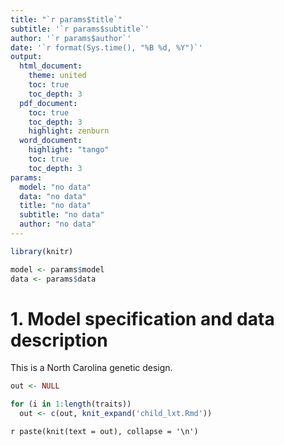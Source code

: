 ```yaml
---
title: "`r params$title`"
subtitle: '`r params$subtitle`'
author: '`r params$author`'
date: '`r format(Sys.time(), "%B %d, %Y")`'
output: 
  html_document:
    theme: united
    toc: true
    toc_depth: 3
  pdf_document:
    toc: true
    toc_depth: 3
    highlight: zenburn
  word_document:
    highlight: "tango"
    toc: true
    toc_depth: 3
params: 
  model: "no data"
  data: "no data"
  title: "no data"
  subtitle: "no data"
  author: "no data"
---
```


```r
library(knitr)

model <- params$model
data <- params$data
```

# 1. Model specification and data description

This is a North Carolina genetic design.

```r
out <- NULL

for (i in 1:length(traits))
  out <- c(out, knit_expand('child_lxt.Rmd'))
```

`r paste(knit(text = out), collapse = '\n')`
